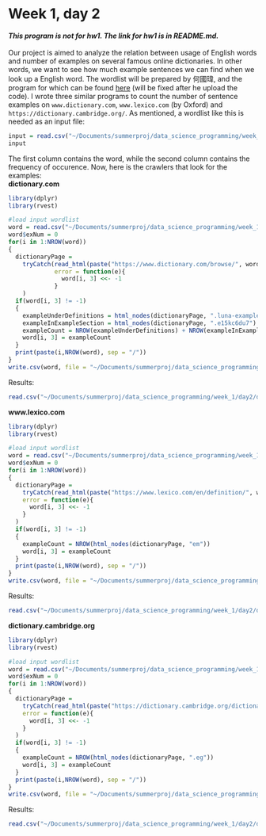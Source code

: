 # Week 1, day 2

***This program is not for hw1. The link for hw1 is in README.md.*** <br> <br>
Our project is aimed to analyze the relation between usage of English words and number of examples on several famous online dictionaries. In other words, we want to see how much example sentences we can find when we look up a English word. The wordlist will be prepared by 何國瑋, and the program for which can be found [here](some.link.com) (will be fixed after he upload the code). I wrote three similar programs to count the number of sentence examples on `www.dictionary.com`, `www.lexico.com` (by Oxford) and `https://dictionary.cambridge.org/`. As mentioned, a wordlist like this is needed as an input file:
```r
input = read.csv("~/Documents/summerproj/data_science_programming/week_1/day2/dictionary/sampletext.csv", header = FALSE)
input
```
The first column contains the word, while the second column contains the frequency of occurence. Now, here is the crawlers that look for the examples: <br>
**dictionary.com**
```r
library(dplyr)
library(rvest)

#load input wordlist
word = read.csv("~/Documents/summerproj/data_science_programming/week_1/day2/dictionary/sampletext.csv", header = FALSE)
word$exNum = 0
for(i in 1:NROW(word))
{
  dictionaryPage = 
    tryCatch(read_html(paste("https://www.dictionary.com/browse/", word[i, 1], sep = "")),
             error = function(e){
               word[i, 3] <<- -1
             }
    )
  if(word[i, 3] != -1)
  {
    exampleUnderDefinitions = html_nodes(dictionaryPage, ".luna-example") 
    exampleInExampleSection = html_nodes(dictionaryPage, ".e15kc6du7") 
    exampleCount = NROW(exampleUnderDefinitions) + NROW(exampleInExampleSection)
    word[i, 3] = exampleCount
  }
  print(paste(i,NROW(word), sep = "/"))
}
write.csv(word, file = "~/Documents/summerproj/data_science_programming/week_1/day2/dictionary/dictionary_com_output_sample.csv")
```
Results:
```r
read.csv("~/Documents/summerproj/data_science_programming/week_1/day2/dictionary/dictionary_com_output_sample.csv")
```
**www.lexico.com**
```r
library(dplyr)
library(rvest)

#load input wordlist
word = read.csv("~/Documents/summerproj/data_science_programming/week_1/day2/dictionary/sampletext.csv", header = FALSE)
word$exNum = 0
for(i in 1:NROW(word))
{
  dictionaryPage = 
    tryCatch(read_html(paste("https://www.lexico.com/en/definition/", word[i, 1], sep = "")),
    error = function(e){
      word[i, 3] <<- -1
    }
  )
  if(word[i, 3] != -1)
  {
    exampleCount = NROW(html_nodes(dictionaryPage, "em")) 
    word[i, 3] = exampleCount
  }
  print(paste(i,NROW(word), sep = "/"))
}
write.csv(word, file = "~/Documents/summerproj/data_science_programming/week_1/day2/dictionary/oxford_output_sample.csv")
```
Results:
```r
read.csv("~/Documents/summerproj/data_science_programming/week_1/day2/dictionary/oxford_output_sample.csv")
```
**dictionary.cambridge.org**
```r
library(dplyr)
library(rvest)

#load input wordlist
word = read.csv("~/Documents/summerproj/data_science_programming/week_1/day2/dictionary/sampletext.csv", header = FALSE)
word$exNum = 0
for(i in 1:NROW(word))
{
  dictionaryPage = 
    tryCatch(read_html(paste("https://dictionary.cambridge.org/dictionary/english/", word[i, 1], sep = "")),
    error = function(e){
      word[i, 3] <<- -1
    }
  )
  if(word[i, 3] != -1)
  {
    exampleCount = NROW(html_nodes(dictionaryPage, ".eg")) 
    word[i, 3] = exampleCount
  }
  print(paste(i,NROW(word), sep = "/"))
}
write.csv(word, file = "~/Documents/summerproj/data_science_programming/week_1/day2/dictionary/cambridge_output_sample.csv")
```
Results:
```r
read.csv("~/Documents/summerproj/data_science_programming/week_1/day2/dictionary/cambridge_output_sample.csv")
```
